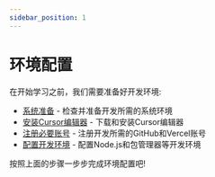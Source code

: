 ```yaml
---
sidebar_position: 1
---
```


# 环境配置

在开始学习之前，我们需要准备好开发环境:

- [系统准备](./system-requirements.mdx) - 检查并准备开发所需的系统环境
- [安装Cursor编辑器](./cursor-installation.mdx) - 下载和安装Cursor编辑器
- [注册必要账号](./account-registration.mdx) - 注册开发所需的GitHub和Vercel账号
- [配置开发环境](./dev-environment.mdx) - 配置Node.js和包管理器等开发环境

按照上面的步骤一步步完成环境配置吧! 